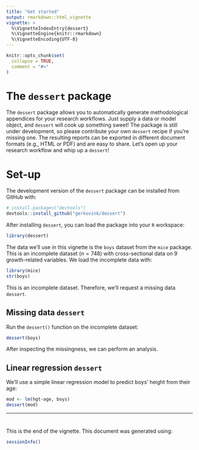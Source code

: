 ```yaml
---
title: "Get started"
output: rmarkdown::html_vignette
vignette: >
  %\VignetteIndexEntry{dessert}
  %\VignetteEngine{knitr::rmarkdown}
  %\VignetteEncoding{UTF-8}
---
```


```r
knitr::opts_chunk$set(
  collapse = TRUE,
  comment = "#>"
)
```

# The `dessert` package

The `dessert` package allows you to automatically generate methodological appendices for your research workflows. Just supply a data or model object, and `dessert` will cook up something sweet! The package is still under development, so please contribute your own `dessert` recipe if you're missing one. The resulting reports can be exported in different document formats (e.g., HTML or PDF) and are easy to share. Let's open up your research workflow and whip up a `dessert`!

# Set-up

<!-- You can install the latest `dessert` release from [CRAN](https://CRAN.R-project.org/package=ggmice) with: -->

<!-- ``` r -->
<!-- install.packages("dessert") -->
<!-- ``` -->

The development version of the `dessert` package can be installed from GitHub with: 

```r
# install.packages("devtools")
devtools::install_github("gerkovink/dessert")
```

After installing `dessert`, you can load the package into your `R` workspace:

```r
library(dessert) 
```

The data we'll use in this vignette is the `boys` dataset from the `mice` package. This is an incomplete dataset ($n = 748$) with cross-sectional data on $9$ growth-related variables. We load the incomplete data with:

```r
library(mice)
str(boys)
```

This is an incomplete dataset. Therefore, we'll request a missing data `dessert`.

## Missing data `dessert`

Run the `dessert()` function on the incomplete dataset:

```r
dessert(boys)
```

After inspecting the missingness, we can perform an analysis.

## Linear regression `dessert`

We'll use a simple linear regression model to predict boys' height from their age: 

```r
mod <- lm(hgt~age, boys)
dessert(mod)
```


___

#

This is the end of the vignette. This document was generated using:

```r
sessionInfo()
```
